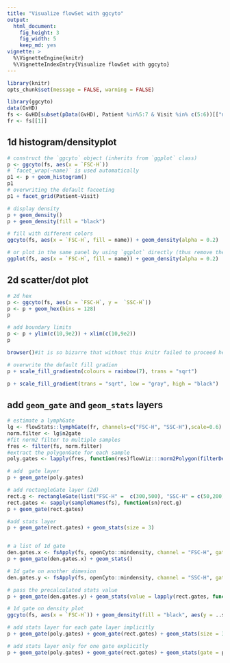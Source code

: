```yaml
---
title: "Visualize flowSet with ggcyto"
output:
  html_document:
    fig_height: 3
    fig_width: 5
    keep_md: yes
vignette: >    
  %\VignetteEngine{knitr}
  %\VignetteIndexEntry{Visualize flowSet with ggcyto}
---
```


```r
library(knitr)
opts_chunk$set(message = FALSE, warning = FALSE)
```


```r
library(ggcyto)
data(GvHD)
fs <- GvHD[subset(pData(GvHD), Patient %in%5:7 & Visit %in% c(5:6))[["name"]]]
fr <- fs[[1]]
```

## 1d histogram/densityplot
```r
# construct the `ggcyto` object (inherits from `ggplot` class)
p <- ggcyto(fs, aes(x = `FSC-H`)) 
# `facet_wrap(~name)` is used automatically
p1 <- p + geom_histogram() 
p1
# overwriting the default faceeting
p1 + facet_grid(Patient~Visit)

# display density
p + geom_density()
p + geom_density(fill = "black")

# fill with different colors
ggcyto(fs, aes(x = `FSC-H`, fill = name)) + geom_density(alpha = 0.2)

# or plot in the same panel by using `ggplot` directly (thus remove the default facetting effect)
ggplot(fs, aes(x = `FSC-H`, fill = name)) + geom_density(alpha = 0.2)
```

## 2d scatter/dot plot
```r
# 2d hex
p <- ggcyto(fs, aes(x = `FSC-H`, y =  `SSC-H`))
p <- p + geom_hex(bins = 128)
p

# add boundary limits
p <- p + ylim(c(10,9e2)) + xlim(c(10,9e2))   
p

browser()#it is so bizarre that without this knitr failed to proceed here

# overwrite the default fill gradien
p + scale_fill_gradientn(colours = rainbow(7), trans = "sqrt")

p + scale_fill_gradient(trans = "sqrt", low = "gray", high = "black")

```

## add `geom_gate` and `geom_stats` layers
```r
# estimate a lymphGate
lg <- flowStats::lymphGate(fr, channels=c("FSC-H", "SSC-H"),scale=0.6)
norm.filter <- lg$n2gate
#fit norm2 filter to multiple samples
fres <- filter(fs, norm.filter)
#extract the polygonGate for each sample
poly.gates <- lapply(fres, function(res)flowViz:::norm2Polygon(filterDetails(res, "defaultLymphGate")))

# add  gate layer
p + geom_gate(poly.gates)

# add rectangleGate layer (2d)
rect.g <- rectangleGate(list("FSC-H" =  c(300,500), "SSC-H" = c(50,200)))
rect.gates <- sapply(sampleNames(fs), function(sn)rect.g)
p + geom_gate(rect.gates)

#add stats layer
p + geom_gate(rect.gates) + geom_stats(size = 3)


# a list of 1d gate
den.gates.x <- fsApply(fs, openCyto::mindensity, channel = "FSC-H", gate_range = c(100, 300), adjust = 1)
p + geom_gate(den.gates.x) + geom_stats()

# 1d gate on another dimesion
den.gates.y <- fsApply(fs, openCyto::mindensity, channel = "SSC-H", gate_range = c(100, 500), adjust = 1, positive = FALSE)

# pass the precalculated stats value
p + geom_gate(den.gates.y) + geom_stats(value = lapply(rect.gates, function(g)0.1))

# 1d gate on density plot
ggcyto(fs, aes(x = `FSC-H`)) + geom_density(fill = "black", aes(y = ..scaled..)) + geom_gate(den.gates.x)  + geom_stats(type = "count")

# add stats layer for each gate layer implicitly
p + geom_gate(poly.gates) + geom_gate(rect.gates) + geom_stats(size = 3)

# add stats layer only for one gate explicitly
p + geom_gate(poly.gates) + geom_gate(rect.gates) + geom_stats(gate = poly.gates, size = 3)
```


